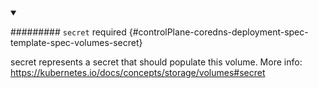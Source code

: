 


<details className="config-field" data-expandable="true" open>
<summary>

######### `secret` <span className="config-field-required" data-required="false">required</span> <span className="config-field-type"></span> <span className="config-field-default"></span> <span className="config-field-enum"></span> {#controlPlane-coredns-deployment-spec-template-spec-volumes-secret}

secret represents a secret that should populate this volume.
More info: https://kubernetes.io/docs/concepts/storage/volumes#secret

</summary>

<PartialSecretreference />


</details>
